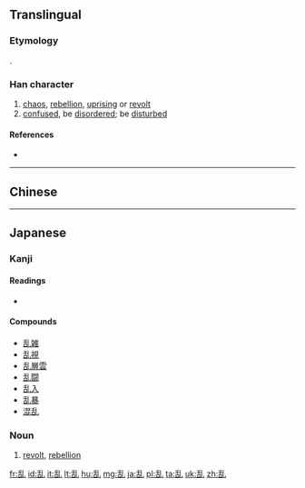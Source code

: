 {{also|亂}}<!-- may be replaced by zh-forms -->
==Translingual==
{{stroke order|strokes=7}}

===Etymology===
{{Han simp|亂|f=𤔔|t=舌}}.

===Han character===
{{Han char|rn=5|rad=乙|as=06|sn=7|four=22610|canj=HRU|ids=⿰舌乚}}

# [[chaos]], [[rebellion]], [[uprising]] or [[revolt]]
# [[confused]], be [[disordered]]; be [[disturbed]]

====References====
* {{Han ref|kx=0084.150|dkj=00187|dj=0171.200|hdz=10053.170|uh=4E71|ud=20081}}

----

==Chinese==
{{zh-see|亂}}

----

==Japanese==

===Kanji===
{{ja-kanji|grade=6|rs=乙06|style=s|kyu=亂}}

====Readings====
* {{ja-readings|goon=[[らん]] (ran)|kanon=[[らん]] (ran)|kanyoon=[[ろん]] (ron)|kun=[[みだれる]] (midareru), [[みだす]] (midasu), [[みだりに]] (midarini)}}

====Compounds====
* [[乱雑]]
* [[乱視]]
* [[乱層雲]]
* [[乱闘]]
* [[乱入]]
* [[乱暴]]
* [[混乱]]

{{ja-kanjitab|らん|yomi=o}}

===Noun===
{{ja-noun|らん|kyu=亂}} 

# [[revolt]], [[rebellion]]

[[fr:乱]]
[[id:乱]]
[[it:乱]]
[[lt:乱]]
[[hu:乱]]
[[mg:乱]]
[[ja:乱]]
[[pl:乱]]
[[ta:乱]]
[[uk:乱]]
[[zh:乱]]